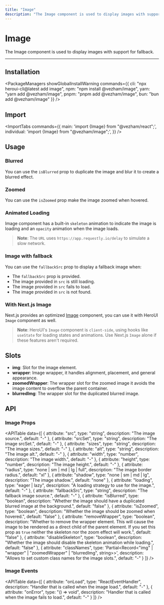 ```yaml
---
title: "Image"
description: "The Image component is used to display images with support for fallback."
---
```



# Image

The Image component is used to display images with support for fallback.

<ComponentLinks component="image" />

---

<CarbonAd/>

## Installation

<PackageManagers
  showGlobalInstallWarning
  commands={{
    cli: "npx heroui-cli@latest add image",
    npm: "npm install @vezham/image",
    yarn: "yarn add @vezham/image",
    pnpm: "pnpm add @vezham/image",
    bun: "bun add @vezham/image"
  }}
/>


## Import

<ImportTabs
  commands={{
    main: 'import {Image} from "@vezham/react";',
    individual: 'import {Image} from "@vezham/image";',
  }}
/>

## Usage

<CodeDemo title="Usage" files={imageContent.usage} />

### Blurred

You can use the `isBlurred` prop to duplicate the image and blur it to create a blurred effect.

<CodeDemo title="Blurred" files={imageContent.blurred} />

### Zoomed

You can use the `isZoomed` prop make the image zoomed when hovered.

<CodeDemo title="Zoomed" files={imageContent.zoomed} />

### Animated Loading

Image component has a built-in `skeleton` animation to indicate the image is loading and an
`opacity` animation when the image loads.

<CodeDemo displayMode="visible" title="Animated Loading" files={imageContent.loading} />

> **Note**: The `URL` uses `https://app.requestly.io/delay` to simulate a slow network.

### Image with fallback

You can use the `fallbackSrc` prop to display a fallback image when:

- The `fallbackSrc` prop is provided.
- The image provided in `src` is still loading.
- The image provided in `src` fails to load.
- The image provided in `src` is not found.

<CodeDemo displayMode="visible" title="Image with fallback" files={imageContent.fallback} />

### With Next.js Image

Next.js provides an optimized [Image](https://nextjs.org/docs/app/api-reference/components/image) component,
you can use it with HeroUI `Image` component as well.

<CodeDemo showPreview={false} showOpenInCodeSandbox={false} title="With Next.js Image" files={imageContent.nextjs} />

> **Note**: HeroUI's `Image` component is `client-side`, using hooks like `useState` for loading states
> and animations. Use Next.js `Image` alone if these features aren't required.

## Slots

- **img**: Slot for the image element.
- **wrapper**: Image wrapper, it handles alignment, placement, and general appearance.
- **zoomedWrapper**: The wrapper slot for the zoomed image it avoids the image content to overflow the parent container.
- **blurredImg**: The wrapper slot for the duplicated blurred image.

<Spacer y={4} />

## API

### Image Props

<APITable
  data={[
    {
      attribute: "src",
      type: "string",
      description: "The image source.",
      default: "-"
    },
    {
      attribute: "srcSet",
      type: "string",
      description: "The image srcSet.",
      default: "-"
    },
    {
      attribute: "sizes",
      type: "string",
      description: "The image sizes.",
      default: "-"
    },
    {
      attribute: "alt",
      type: "string",
      description: "The image alt.",
      default: "-"
    },
    {
      attribute: "width",
      type: "number",
      description: "The image width.",
      default: "-"
    },
    {
      attribute: "height",
      type: "number",
      description: "The image height.",
      default: "-"
    },
    {
      attribute: "radius",
      type: "none | sm | md | lg | full",
      description: "The image border radius.",
      default: "xl"
    },
    {
      attribute: "shadow",
      type: "none | sm | md | lg",
      description: "The image shadow.",
      default: "none"
    },
    {
      attribute: "loading",
      type: "eager | lazy",
      description: "A loading strategy to use for the image.",
      default: "-"
    },
    {
      attribute: "fallbackSrc",
      type: "string",
      description: "The fallback image source.",
      default: "-"
    },
    {
      attribute: "isBlurred",
      type: "boolean",
      description: "Whether the image should have a duplicated blurred image at the background.",
      default: "false"
    },
    {
      attribute: "isZoomed",
      type: "boolean",
      description: "Whether the image should be zoomed when hovered.",
      default: "false"
    },
    {
      attribute: "removeWrapper",
      type: "boolean",
      description: "Whether to remove the wrapper element. This will cause the image to be rendered as a direct child of the parent element. If you set this prop as `true` neither the skeleton nor the zoom effect will work.",
      default: "false"
    },
    {
      attribute: "disableSkeleton",
      type: "boolean",
      description: "Whether the image should disable the skeleton animation while loading.",
      default: "false"
    },
    {
      attribute: "classNames",
      type: 'Partial<Record<"img" | "wrapper" | "zoomedWrapper" | "blurredImg", string>>',
      description: "Allows to set custom class names for the image slots.",
      default: "-"
    }
  ]}
/>

### Image Events

<APITable
  data={[
    {
      attribute: "onLoad",
      type: "ReactEventHandler<HTMLImageElement>",
      description: "Handler that is called when the image load.",
      default: "-"
    },
    {
      attribute: "onError",
      type: "() => void",
      description: "Handler that is called when the image fails to load.",
      default: "-"
    }
  ]}
/>
